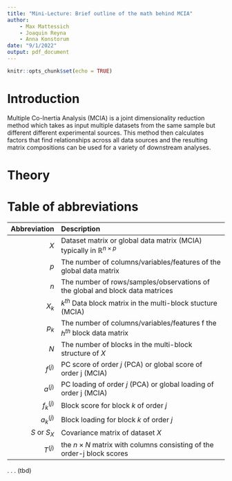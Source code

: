 ---
title: "Mini-Lecture: Brief outline of the math behind MCIA"
author:
    - Max Mattessich
    - Joaquin Reyna
    - Anna Konstorum
date: "9/1/2022"
output: pdf_document
---

```{r setup, include=FALSE}
knitr::opts_chunk$set(echo = TRUE)
```

# Introduction
Multiple Co-Inertia Analysis (MCIA) is a joint dimensionality  reduction method which takes as input multiple datasets from the same sample but different different experimental sources. This method then calculates factors that find relationships across all data sources and the resulting matrix compositions can be used for a variety of downstream analyses.

# Theory

# Table of abbreviations
| Abbreviation | Description |
|-:|:------|
| $X$ | Dataset matrix or global data matrix (MCIA) typically in $\mathbb{R}^{n \times p}$ |
| $p$ | The number of columns/variables/features of the global data matrix |
| $n$ | The number of rows/samples/observations of the global and block data matrices | 
| $X_k$ | $k^{th}$ Data block matrix in the multi-block stucture (MCIA) | 
| $p_k$ | The number of columns/variables/features f the $h^{th}$ block data matrix | 
| $N$ | The number of blocks in the multi-block structure of $X$ | 
| $f^{(j)}$ | PC score of order $j$ (PCA) or global score of order j (MCIA) | 
| $a^{(j)}$ | PC loading of order $j$ (PCA) or global loading of order j (MCIA) |
| $f_k^{(j)}$ | Block score for block $k$ of order $j$ | 
| $a_k^{(j)}$ | Block loading for block $k$ of order $j$ | 
| $S$ or $S_X$ | Covariance matrix of dataset $X$ | 
| $T^{(j)}$ | the $n \times N$ matrix with columns consisting of the order-j block scores |
.
.
.
(tbd)


